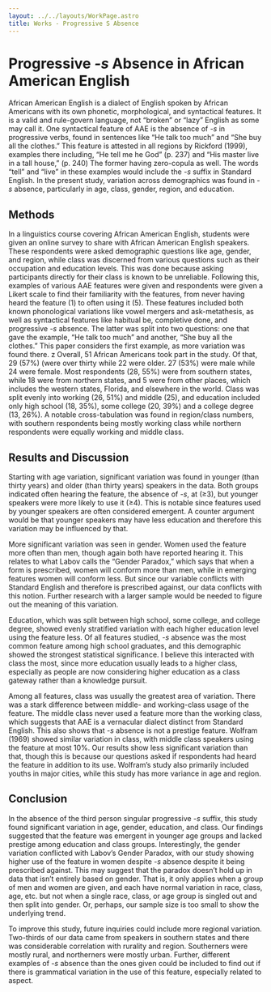 ```yaml
---
layout: ../../layouts/WorkPage.astro
title: Works - Progressive S Absence
---
```


# Progressive _-s_ Absence in African American English 

African American English is a dialect of English spoken by African Americans with its own phonetic, morphological, and syntactical features. It is a valid and rule-govern language, not “broken” or “lazy” English as some may call it. One syntactical feature of AAE is the absence of _-s_ in progressive verbs, found in sentences like “He talk too much” and “She buy all the clothes.” This feature is attested in all regions by Rickford (1999), examples there including, “He tell me he God” (p. 237) and “His master live in a tall house,” (p. 240) The former having zero-copula as well. The words “tell” and “live” in these examples would include the _-s_ suffix in Standard English. In the present study, variation across demographics was found in _-s_ absence, particularly in age, class, gender, region, and education. 

## Methods

In a linguistics course covering African American English, students were given an online survey to share with African American English speakers. These respondents were asked demographic questions like age, gender, and region, while class was discerned from various questions such as their occupation and education levels. This was done because asking participants directly for their class is known to be unreliable. Following this, examples of various AAE features were given and respondents were given a Likert scale to find their familiarity with the features, from never having heard the feature (1) to often using it (5). These features included both known phonological variations like vowel mergers and ask-metathesis, as well as syntactical features like habitual be, completive done, and progressive _-s_ absence. The latter was split into two questions: one that gave the example, “He talk too much” and another, “She buy all the clothes.” This paper considers the first example, as more variation was found there. 
z
Overall, 51 African Americans took part in the study. Of that, 29 (57%) (were over thirty while 22 were older. 27 (53%) were male while 24 were female. Most respondents (28, 55%) were from southern states, while 18 were from northern states, and 5 were from other places, which includes the western states, Florida, and elsewhere in the world. Class was split evenly into working (26, 51%) and middle (25), and education included only high school (18, 35%), some college (20, 39%) and a college degree (13, 26%). A notable cross-tabulation was found in region/class numbers, with southern respondents being mostly working class while northern respondents were equally working and middle class. 

## Results and Discussion

Starting with age variation, significant variation was found in younger (than thirty years) and older (than thirty years) speakers in the data. Both groups indicated often hearing the feature, the absence of _-s_, at (≥3), but younger speakers were more likely to use it (≥4). This is notable since features used by younger speakers are often considered emergent. A counter argument would be that younger speakers may have less education and therefore this variation may be influenced by that.

More significant variation was seen in gender. Women used the feature more often than men, though again both have reported hearing it. This relates to what Labov calls the “Gender Paradox,” which says that when a form is prescribed, women will conform more than men, while in emerging features women will conform less. But since our variable conflicts with Standard English and therefore is prescribed against, our data conflicts with this notion. Further research with a larger sample would be needed to figure out the meaning of this variation. 

Education, which was split between high school, some college, and college degree, showed evenly stratified variation with each higher education level using the feature less. Of all features studied, _-s_ absence was the most common feature among high school graduates, and this demographic showed the strongest statistical significance. I believe this interacted with class the most, since more education usually leads to a higher class, especially as people are now considering higher education as a class gateway rather than a knowledge pursuit. 

Among all features, class was usually the greatest area of variation. There was a stark difference between middle- and working-class usage of the feature. The middle class never used a feature more than the working class, which suggests that AAE is a vernacular dialect distinct from Standard English. This also shows that _-s_ absence is not a prestige feature. Wolfram (1969) showed similar variation in class, with middle class speakers using the feature at most 10%. Our results show less significant variation than that, though this is because our questions asked if respondents had heard the feature in addition to its use. Wolfram’s study also primarily included youths in major cities, while this study has more variance in age and region.

## Conclusion

In the absence of the third person singular progressive _-s_ suffix, this study found significant variation in age, gender, education, and class. Our findings suggested that the feature was emergent in younger age groups and lacked prestige among education and class groups. Interestingly, the gender variation conflicted with Labov’s Gender Paradox, with our study showing higher use of the feature in women despite _-s_ absence despite it being prescribed against. This may suggest that the paradox doesn’t hold up in data that isn’t entirely based on gender. That is, it only applies when a group of men and women are given, and each have normal variation in race, class, age, etc. but not when a single race, class, or age group is singled out and then split into gender. Or, perhaps, our sample size is too small to show the underlying trend. 

To improve this study, future inquiries could include more regional variation. Two-thirds of our data came from speakers in southern states and there was considerable correlation with rurality and region. Southerners were mostly rural, and northerners were mostly urban. Further, different examples of _-s_ absence than the ones given could be included to find out if there is grammatical variation in the use of this feature, especially related to aspect.